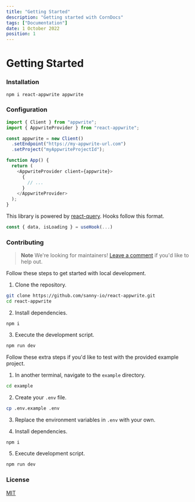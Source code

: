 ```yaml
---
title: "Getting Started"
description: "Getting started with CornDocs"
tags: ["Documentation"]
date: 1 October 2022
position: 1
---
```


# Getting Started

### Installation

```bash
npm i react-appwrite appwrite
```

### Configuration

```typescript
import { Client } from "appwrite";
import { AppwriteProvider } from "react-appwrite";

const appwrite = new Client()
  .setEndpoint("https://my-appwrite-url.com")
  .setProject("myAppwriteProjectId");

function App() {
  return (
    <AppwriteProvider client={appwrite}>
      {
        // ...
      }
    </AppwriteProvider>
  );
}
```

This library is powered by [react-query](https://tanstack.com/query/v4/docs/react/reference/useQuery).
Hooks follow this format.

```typescript
const { data, isLoading } = useHook(...)
```

### Contributing

> **Note**
> We're looking for maintainers! [Leave a comment](https://github.com/sanny-io/react-appwrite/discussions/1) if you'd like to help out.

Follow these steps to get started with local development.

1. Clone the repository.

```bash
git clone https://github.com/sanny-io/react-appwrite.git
cd react-appwrite
```

2. Install dependencies.

```
npm i
```

3. Execute the development script.

```bash
npm run dev
```

Follow these extra steps if you'd like to test with the provided example
project.

1. In another terminal, navigate to the `example` directory.

```bash
cd example
```

2. Create your `.env` file.

```bash
cp .env.example .env
```

3. Replace the environment variables in `.env` with your own.

4. Install dependencies.

```bash
npm i
```

5. Execute development script.

```bash
npm run dev
```

### License

[MIT](/LICENSE)
